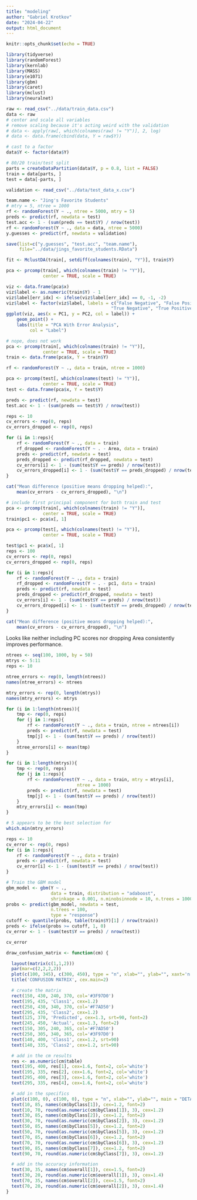 ```yaml
---
title: "modeling"
author: "Gabriel Krotkov"
date: "2024-04-22"
output: html_document
---
```


```r
knitr::opts_chunk$set(echo = TRUE)
```

```r
library(tidyverse)
library(randomForest)
library(kernlab)
library(MASS)
library(e1071)
library(gbm)
library(caret)
library(mclust)
library(neuralnet)
```

```r
raw <- read_csv("../data/train_data.csv")
data <- raw
# center and scale all variables
# remove scaling because it's acting weird with the validation
# data <- apply(raw[, which(colnames(raw) != "Y")], 2, log)
# data <- data.frame(cbind(data, Y = raw$Y))

# cast to a factor
data$Y <- factor(data$Y)

# 80/20 train/test split
parts = createDataPartition(data$Y, p = 0.8, list = FALSE)
train = data[parts, ]
test = data[-parts, ]

validation <- read_csv("../data/test_data_x.csv")
```

```r
team.name <- "Jing's Favorite Students"
# mtry = 5, ntree = 1000
rf <- randomForest(Y ~ ., ntree = 5000, mtry = 5)
preds <- predict(rf, newdata = test)
test.acc <- 1 - (sum(preds == test$Y) / nrow(test))
rf <- randomForest(Y ~ ., data = data, ntree = 5000)
y.guesses <- predict(rf, newdata = validation)

save(list=c("y.guesses", "test.acc", "team.name"),
     file="../data/jings_favorite_students.RData")
```

```r
fit <- MclustDA(train[, setdiff(colnames(train), "Y")], train$Y)
```

```r
pca <- prcomp(train[, which(colnames(train) != "Y")], 
              center = TRUE, scale = TRUE)

viz <- data.frame(pca$x)
viz$label <- as.numeric(train$Y) - 1
viz$label[err_idx] <- ifelse(viz$label[err_idx] == 0, -1, -2)
viz$label <- factor(viz$label, labels = c("False Negative", "False Positive", 
                                        "True Negative", "True Positive"))
ggplot(viz, aes(x = PC1, y = PC2, col = label)) + 
    geom_point() + 
    labs(title = "PCA With Error Analysis", 
         col = "Label")
```


```r
# nope, does not work
pca <- prcomp(train[, which(colnames(train) != "Y")], 
              center = TRUE, scale = TRUE)
train <- data.frame(pca$x, Y = train$Y)

rf <- randomForest(Y ~ ., data = train, ntree = 1000)

pca <- prcomp(test[, which(colnames(test) != "Y")], 
              center = TRUE, scale = TRUE)
test <- data.frame(pca$x, Y = test$Y)

preds <- predict(rf, newdata = test)
test.acc <- 1 - (sum(preds == test$Y) / nrow(test))
```

```r
reps <- 10
cv_errors <- rep(0, reps)
cv_errors_dropped <- rep(0, reps)

for (i in 1:reps){
    rf <- randomForest(Y ~ ., data = train)
    rf_dropped <- randomForest(Y ~ . - Area, data = train)
    preds <- predict(rf, newdata = test)
    preds_dropped <- predict(rf_dropped, newdata = test)
    cv_errors[i] <- 1 - (sum(test$Y == preds) / nrow(test))
    cv_errors_dropped[i] <- 1 - (sum(test$Y == preds_dropped) / nrow(test))
}

cat("Mean difference (positive means dropping helped):",
    mean(cv_errors - cv_errors_dropped), "\n")
```

```r
# include first principal component for both train and test
pca <- prcomp(train[, which(colnames(train) != "Y")], 
              center = TRUE, scale = TRUE)
train$pc1 <- pca$x[, 1]

pca <- prcomp(test[, which(colnames(test) != "Y")], 
              center = TRUE, scale = TRUE)

test$pc1 <- pca$x[, 1]
reps <- 100
cv_errors <- rep(0, reps)
cv_errors_dropped <- rep(0, reps)

for (i in 1:reps){
    rf <- randomForest(Y ~ ., data = train)
    rf_dropped <- randomForest(Y ~ . - pc1, data = train)
    preds <- predict(rf, newdata = test)
    preds_dropped <- predict(rf_dropped, newdata = test)
    cv_errors[i] <- 1 - (sum(test$Y == preds) / nrow(test))
    cv_errors_dropped[i] <- 1 - (sum(test$Y == preds_dropped) / nrow(test))
}

cat("Mean difference (positive means dropping helped):",
    mean(cv_errors - cv_errors_dropped), "\n")
```

Looks like neither including PC scores nor dropping Area consistently improves performance.

```r
ntrees <- seq(100, 1000, by = 50)
mtrys <- 5:11
reps <- 10

ntree_errors <- rep(0, length(ntrees))
names(ntree_errors) <- ntrees

mtry_errors <- rep(0, length(mtrys))
names(mtry_errors) <- mtrys

for (i in 1:length(ntrees)){
    tmp <- rep(0, reps)
    for (j in 1:reps){
        rf <- randomForest(Y ~ ., data = train, ntree = ntrees[i])
        preds <- predict(rf, newdata = test)
        tmp[j] <- 1 - (sum(test$Y == preds) / nrow(test))
    }
    ntree_errors[i] <- mean(tmp)
}

for (i in 1:length(mtrys)){
    tmp <- rep(0, reps)
    for (j in 1:reps){
        rf <- randomForest(Y ~ ., data = train, mtry = mtrys[i], 
                           ntree = 1000)
        preds <- predict(rf, newdata = test)
        tmp[j] <- 1 - (sum(test$Y == preds) / nrow(test))
    }
    mtry_errors[i] <- mean(tmp)
}

# 5 appears to be the best selection for
which.min(mtry_errors)
```

```r
reps <- 10
cv_error <- rep(0, reps)
for (i in 1:reps){
    rf <- randomForest(Y ~ ., data = train)
    preds <- predict(rf, newdata = test)
    cv_error[i] <- 1 - (sum(test$Y == preds) / nrow(test))
}
```

```r
# Train the GBM model
gbm_model <- gbm(Y ~ ., 
                 data = train, distribution = "adaboost", 
                 shrinkage = 0.001, n.minobsinnode = 10, n.trees = 10000)
probs <- predict(gbm_model, newdata = test, 
                 n.trees = 100, 
                 type = "response")
cutoff <- quantile(probs, table(train$Y)[1] / nrow(train))
preds <- ifelse(probs >= cutoff, 1, 0)
cv_error <- 1 - (sum(test$Y == preds) / nrow(test))

cv_error
```

```r
draw_confusion_matrix <- function(cm) {

  layout(matrix(c(1,1,2)))
  par(mar=c(2,2,2,2))
  plot(c(100, 345), c(300, 450), type = "n", xlab="", ylab="", xaxt='n', yaxt='n')
  title('CONFUSION MATRIX', cex.main=2)

  # create the matrix 
  rect(150, 430, 240, 370, col='#3F97D0')
  text(195, 435, 'Class1', cex=1.2)
  rect(250, 430, 340, 370, col='#F7AD50')
  text(295, 435, 'Class2', cex=1.2)
  text(125, 370, 'Predicted', cex=1.3, srt=90, font=2)
  text(245, 450, 'Actual', cex=1.3, font=2)
  rect(150, 305, 240, 365, col='#F7AD50')
  rect(250, 305, 340, 365, col='#3F97D0')
  text(140, 400, 'Class1', cex=1.2, srt=90)
  text(140, 335, 'Class2', cex=1.2, srt=90)

  # add in the cm results 
  res <- as.numeric(cm$table)
  text(195, 400, res[1], cex=1.6, font=2, col='white')
  text(195, 335, res[2], cex=1.6, font=2, col='white')
  text(295, 400, res[3], cex=1.6, font=2, col='white')
  text(295, 335, res[4], cex=1.6, font=2, col='white')

  # add in the specifics 
  plot(c(100, 0), c(100, 0), type = "n", xlab="", ylab="", main = "DETAILS", xaxt='n', yaxt='n')
  text(10, 85, names(cm$byClass[1]), cex=1.2, font=2)
  text(10, 70, round(as.numeric(cm$byClass[1]), 3), cex=1.2)
  text(30, 85, names(cm$byClass[2]), cex=1.2, font=2)
  text(30, 70, round(as.numeric(cm$byClass[2]), 3), cex=1.2)
  text(50, 85, names(cm$byClass[5]), cex=1.2, font=2)
  text(50, 70, round(as.numeric(cm$byClass[5]), 3), cex=1.2)
  text(70, 85, names(cm$byClass[6]), cex=1.2, font=2)
  text(70, 70, round(as.numeric(cm$byClass[6]), 3), cex=1.2)
  text(90, 85, names(cm$byClass[7]), cex=1.2, font=2)
  text(90, 70, round(as.numeric(cm$byClass[7]), 3), cex=1.2)

  # add in the accuracy information 
  text(30, 35, names(cm$overall[1]), cex=1.5, font=2)
  text(30, 20, round(as.numeric(cm$overall[1]), 3), cex=1.4)
  text(70, 35, names(cm$overall[2]), cex=1.5, font=2)
  text(70, 20, round(as.numeric(cm$overall[2]), 3), cex=1.4)
}  
```

